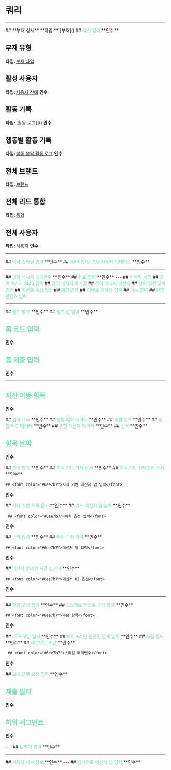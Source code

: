
<HeroPattern />

# 쿼리
---
<Row>
  <Col>
  ## **부재 상세**
**타입:** [부재]()
  ## <font color="#6ee7b7">액션 입력</font>
  **인수**
    <Properties>
      <Property name="_id" type="String">
      </Property>
    </Properties>

  ## **부재 유형**
**타입:** [부재 타입]()

  ## **활성 사용자**
**타입:** [사용자 상태]()
**인수**
    <Properties>
      <Property name="userId" type="String!">
    </Property>
    </Properties>

 ## **활동 기록**
**타입:** [활동 로그]]()
**인수**
<Properties>
      <Property name="activityType" type="String">
      </Property>
      <Property name="contentId" type="String">
      </Property>
      <Property name="contentType" type="String">
      </Property>
      <Property name="limit" type="Int">
      </Property>
      </Properties>

 ## **행동별 활동 기록**
**타입:** [행동 응답 활동 로그]()
**인수**
 <Properties>
      <Property name="action" type="String">
      </Property>
      <Property name="contentType" type="String">
      </Property>
      <Property name="page" type="Int">
      </Property>
      <Property name="perPage" type="Int">
      </Property>
      <Property name="pipelineId" type="String">
      </Property>
    </Properties>

 ## **전체 브랜드**
**타입:** [브랜드]()

 ## **전체 리드 통합**
**타입:** [통합]()

 ## **전체 사용자**
**타입:** [사용자]()
**인수**
    <Properties>
      <Property name="assignedToMe" type="String">
      </Property>
      <Property name="ids" type="[String]">
      </Property>
      <Property name="isActive" type="Boolean">
      </Property>
    </Properties>
  </Col>
</Row>

---

<Row>
  <Col>
  ## <font color="#6ee7b7">예약 스타일 입력</font>
  **인수**
    <Properties>
      <Property name="baseFont" type="String">
      </Property>
      <Property name="columns" type="Int">
      </Property>
      <Property name="itemShape" type="String">
      </Property>
      <Property name="line" type="String">
      </Property>
      <Property name="margin" type="Int">
      </Property>
      <Property name="productAvailable" type="String">
      </Property>
      <Property name="rows" type="Int">
      </Property>
      <Property name="widgetColor" type="String">
      </Property>
    </Properties>
  </Col>

  <Col>
  ## <font color="#6ee7b7">클라이언트 포털 사용자 업데이트</font>
  **인수**
    <Properties>
      <Property name="avatar" type="String">
      </Property>
      <Property name="code" type="String">
      </Property>
      <Property name="companyName" type="String">
      </Property>
      <Property name="companyRegistrationNumber" type="String">
      </Property>
      <Property name="customFieldsData" type="JSON">
      </Property>
      <Property name="email" type="String">
      </Property>
      <Property name="firstName" type="String">
      </Property>
      <Property name="isEmailVerified" type="Boolean">
      </Property>
      <Property name="isOnline" type="Boolean">
      </Property>
      <Property name="isPhoneVerified" type="Boolean">
      </Property>
      <Property name="lastName" type="String">
      </Property>
      <Property name="links" type="JSON">
      </Property>
      <Property name="phone" type="String">
      </Property>
      <Property name="username" type="String">
      </Property>
    </Properties>
  </Col>
</Row>

---

<Row>
  <Col>
  ## <font color="#6ee7b7">대화 메시지 매개변수</font>
  **인수**
    <Properties>
      <Property name="content" type="String">
      </Property>
      <Property name="conversationId" type="String">
      </Property>
      <Property name="createdAt" type="Date">
      </Property>
      <Property name="line" type="String">
      </Property>
      <Property name="customerId" type="String">
      </Property>
      <Property name="internal" type="Boolean">
      </Property>
      <Property name="isCustomerRead" type="Boolean">
      </Property>
      <Property name="mentionedUserIds" type="[String]">
      </Property>
    <Property name="userId" type="String">
      </Property>
    </Properties>
  </Col>

  <Col>
  ## <font color="#6ee7b7">좌표 입력</font>
  **인수**
    <Properties>
      <Property name="latitude" type="String">
      </Property>
      <Property name="longitude" type="String">
      </Property>
    </Properties>
</Col>
</Row>
---
<Row>
<Col>
## <font color="#6ee7b7">이메일 서명</font>
<Properties>
      <Property name="brandId" type="String">
      </Property>
      <Property name="signature" type="String">
      </Property>
</Properties>
</Col>

 <Col>
   ## <font color="#6ee7b7">참여 메시지 SMS 입력</font>
    <Properties>
      <Property name="content" type="String!">
      </Property>
      <Property name="from" type="String">
      </Property>
      <Property name="fromIntegrationId" type="String">
      </Property>
    </Properties>
  </Col>

<Col>
## <font color="#6ee7b7">참여 메시지 이메일</font>
<Properties>
      <Property name="attachments" type="[JSON]">
      </Property>
      <Property name="content" type="String">
      </Property>
      <Property name="replyTo" type="String">
      </Property>
      <Property name="sender" type="String">
      </Property>
      <Property name="subject" type="String!">
      </Property>
      <Property name="templateId" type="String">
      </Property>
    </Properties>
  </Col>

 <Col>
 ## <font color="#6ee7b7">참여 메시지 메신저</font>
<Properties>
      <Property name="brandId" type="String!">
      </Property>
      <Property name="content" type="String">
      </Property>
      <Property name="kind" type="String">
      </Property>
      <Property name="rules" type="[InputRule]">
      </Property>
      <Property name="sentAs" type="String!">
      </Property>
    </Properties>
  </Col>


   <Col>
   ## <font color="#6ee7b7">참여 일정 날짜 입력</font>
    <Properties>
      <Property name="dateTime" type="date">
      </Property>
      <Property name="day" type="String">
      </Property>
      <Property name="month" type="String">
      </Property>
      <Property name="type" type="String">
      </Property>
    </Properties>
  </Col>

 <Col>
    ## <font color="#6ee7b7">이벤트 속성 필터</font>
    <Properties>
      <Property name="name" type="String">
      </Property>
      <Property name="operator" type="String">
      </Property>
      <Property name="value" type="String">
      </Property>
    </Properties>
  </Col>

  <Col>
    ## <font color="#6ee7b7">외형 입력</font>
    <Properties>
      <Property name="primaryColor" type="String">
      </Property>
      <Property name="secondaryColor" type="String">
      </Property>
    </Properties>
  </Col>
  <Col>
    ## <font color="#6ee7b7">이벤트 데이터 입력</font>
    <Properties>
      <Property name="endDate" type="Date">
      </Property>
      <Property name="startDate" type="Date">
      </Property>
      <Property name="visibility" type="String">
      </Property>
      <Property name="where" type="String">
      </Property>
    </Properties>
  </Col>
  <Col>
    ## <font color="#6ee7b7">기능 입력</font>
    <Properties>
      <Property name="_id" type="String">
      </Property>
      <Property name="contentId" type="String">
      </Property>
      <Property name="contentType" type="String">
      </Property>
      <Property name="description" type="String">
      </Property>
      <Property name="icon" type="String">
      </Property>
      <Property name="name" type="String">
      </Property>
      <Property name="subContentId" type="String">
      </Property>
    </Properties>
  </Col>
  <Col>
    ## <font color="#6ee7b7">환영 콘텐츠 입력</font>
    <Properties>
      <Property name="_id" type="String">
      </Property>
      <Property name="content" type="String">
      </Property>
      <Property name="image" type="AttachmentInput">
      </Property>
       <Property name="title" type="String">
      </Property>
    </Properties>
  </Col>
  </Row>

---

<Row>
  <Col>
  ## <font color="#6ee7b7">필드 항목</font>
  **인수**
    <Properties>
      <Property name="_id" type="JSON">
      </Property>
      <Property name="associatedFieldId" type="String">
      </Property>
      <Property name="code" type="String">
      </Property>
      <Property name="column" type="Int">
      </Property>
      <Property name="content" type="String">
      </Property>
      <Property name="description" type="String">
      </Property>
      <Property name="field" type="JSON">
      </Property>
      <Property name="groupName" type="String">
      </Property>
      <Property name="isDefinedByErxes" type="Boolean">
      </Property>
      <Property name="isRequired" type="Boolean">
      </Property>
      <Property name="isVisibleToCreate" type="Boolean">
      </Property>
      <Property name="locationOptions" type="[LocationOptionInput]">
      </Property>
      <Property name="logicAction" type="String">
      </Property>
      <Property name="logics" type="[LogicInput]">
      </Property>
      <Property name="objectListConfigs" type="[objectListConfigInput]">
      </Property>
      <Property name="options" type="[String]">
      </Property>
      <Property name="optionsValues" type="String">
      </Property>
      <Property name="order" type="Int">
      </Property>
      <Property name="pageNumber" type="Int">
      </Property>
      <Property name="productCategoryId" type="String">
      </Property>
      <Property name="searchable" type="Boolean">
      </Property>
      <Property name="showInCard" type="Boolean">
      </Property>
      <Property name="tempFieldId" type="String">
      </Property>
      <Property name="text" type="String">
      </Property>
      <Property name="type" type="String">
      </Property>
      <Property name="validation" type="String">
      </Property>
    </Properties>

  </Col>
  <Col>
  ## <font color="#6ee7b7">필드 값 입력</font>
  **인수**
    <Properties>
      <Property name="_id" type="String!">
      </Property>
      <Property name="associatedFieldId" type="String">
      </Property>
      <Property name="column" type="Int">
      </Property>
      <Property name="groupId" type="String">
      </Property>
      <Property name="productId" type="String!">
      </Property>
      <Property name="stageId" type="String">
      </Property>
      <Property name="text" type="String">
      </Property>
      <Property name="type" type="String">
      </Property>
      <Property name="validation" type="String">
      </Property>
      <Property name="value" type="JSON">
      </Property>
    </Properties>

  ## <font color="#6ee7b7">폼 코드 입력</font>
  **인수**
    <Properties>
      <Property name="brandId" type="String">
      </Property>
      <Property name="formId" type="String">
      </Property>
    </Properties>

  ## <font color="#6ee7b7">폼 제출 입력</font>
  **인수**
    <Properties>
      <Property name="_id" type="String!">
      </Property>
      <Property name="value" type="JSON">
      </Property>
    </Properties>
  </Col>
</Row>

---

<Row>
<Col>

  ## <font color="#6ee7b7">자산 이동 항목</font>
  **인수**
    <Properties>
      <Property name="assetId" type="String">
      </Property>
      <Property name="assetName" type="String">
      </Property>
      <Property name="branchId" type="String">
      </Property>
      <Property name="companyId" type="String">
      </Property>
      <Property name="customerId" type="String">
      </Property>
      <Property name="departmentId" type="String">
      </Property>
      <Property name="teamMemberId" type="String">
      </Property>
    </Properties>
</Col>
<Col>
  ## <font color="#6ee7b7">입력 규칙</font>
  **인수**
    <Properties>
      <Property name="_id" type="String!">
      </Property>
      <Property name="condition" type="String!">
      </Property>
      <Property name="kind" type="String!">
      </Property>
      <Property name="text" type="String!">
      </Property>
      <Property name="value" type="String">
      </Property>
    </Properties>
  </Col>

<Col>
  ## <font color="#6ee7b7">통합 예약 데이터</font>
  **인수**
    <Properties>
      <Property name="bookingFormText" type="String">
      </Property>
      <Property name="description" type="String">
      </Property>
      <Property name="image" type="AttachmentInput">
      </Property>
      <Property name="name" type="String">
      </Property>
      <Property name="navigationText" type="String">
      </Property>
      <Property name="productCategoryId" type="String">
      </Property>
      <Property name="productFieldIds" type="[String]">
      </Property>
      <Property name="style" type="BookingStyleInput">
      </Property>
    </Properties>
  </Col>
  <Col>
## <font color="#6ee7b7">통합 링크</font>
  **인수**
    <Properties>
      <Property name="facebook" type="String">
      </Property>
      <Property name="twitter" type="String">
      </Property>
      <Property name="youtube" type="String">
      </Property>
    </Properties>
    </Col>

  <Col>
  ## <font color="#6ee7b7">통합 리드 데이터</font>
  **인수**
    <Properties>
      <Property name="adminEmailContent" type="String">
      </Property>
      <Property name="adminEmailTitle" type="String">
      </Property>
      <Property name="adminEmails" type="[String]">
      </Property>
      <Property name="attachments" type="[AttachmentInput]">
      </Property>
      <Property name="callout" type="JSON">
      </Property>
      <Property name="css" type="String">
      </Property>
      <Property name="fromEmail" type="String">
      </Property>
      <Property name="isRequireOnce" type="Boolean">
      </Property>
      <Property name="loadType" type="String">
      </Property>
      <Property name="redirectUrl" type="String">
      </Property>
       <Property name="rules" type="[InputRule]">
      </Property>
       <Property name="saveAsCustomer" type="Boolean">
      </Property>
       <Property name="successAction" type="String">
      </Property>
       <Property name="successImage" type="String">
      </Property>
       <Property name="successImageSize" type="String">
      </Property>
       <Property name="templateId" type="String">
      </Property>
       <Property name="thankContent" type="String">
      </Property>
       <Property name="thankTitle" type="String">
      </Property>
       <Property name="themeColor" type="String">
      </Property>
       <Property name="userEmailContent" type="String">
      </Property>
       <Property name="userEmailTitle" type="String">
      </Property>
    </Properties>
  </Col>

<Col>
    ## <font color="#6ee7b7">통합 메신저 데이터</font>
  **인수**
    <Properties>
      <Property name="_id" type="String">
      </Property>
      <Property name="availabilityMethod" type="String">
      </Property>
      <Property name="botEndpointUrl" type="String">
      </Property>
      <Property name="botShowInitialMessage" type="Boolean">
      </Property>
      <Property name="forceLogoutWhenResolve" type="Boolean">
      </Property>
      <Property name="isOnline" type="Boolean">
      </Property>
      <Property name="knowledgeBaseTopicId" type="String">
      </Property>
      <Property name="links" type="IntegrationLinks">
      </Property>
      <Property name="messages" type="JSON">
      </Property>
      <Property name="notifyCustomer" type="Boolean">
      </Property>
      <Property name="onlineHours" type="[MessengerOnlineHoursSchema]">
      </Property>
      <Property name="requireAuth" type="Boolean">
      </Property>
      <Property name="responseRate" type="String">
      </Property>
      <Property name="showChat" type="Boolean">
      </Property>
      <Property name="showLauncher" type="Boolean">
      </Property>
      <Property name="showTimezone" type="Boolean">
      </Property>
      <Property name="showVideoCallRequest" type="Boolean">
      </Property>
      <Property name="skillData" type="JSON">
      </Property>
      <Property name="supporterIds" type="[String]">
      </Property>
      <Property name="timezone" type="String">
      </Property>
    </Properties>
</Col>

<Col>
  ## <font color="#6ee7b7">간격</font>
  **인수**
    <Properties>
      <Property name="endTime" type="Date">
      </Property>
      <Property name="startTime" type="Date">
      </Property>
    </Properties>

## <font color="#6ee7b7">항목 날짜</font>
  **인수**
    <Properties>
      <Property name="month" type="Int">
      </Property>
      <Property name="year" type="Int">
      </Property>
    </Properties>
  </Col>

  <Col>
  ## <font color="#6ee7b7">초대 항목</font>
  **인수**
    <Properties>
      <Property name="branchId" type="String">
      </Property>
      <Property name="channelIds" type="[String]">
      </Property>
      <Property name="departmentId" type="String">
      </Property>
      <Property name="email" type="String">
      </Property>
      <Property name="groupId" type="String">
      </Property>
       <Property name="password" type="String">
      </Property>
       <Property name="unitId" type="String">
      </Property>
    </Properties>
  </Col>

<Col>
  ## <font color="#6ee7b7">지식 기반 기사 문서</font>
  **인수**
    <Properties>
      <Property name="attachments" type="[AttachmentInput]">
      </Property>
      <Property name="categoryId" type="String">
      </Property>
      <Property name="categoryIds" type="[String]">
      </Property>
      <Property name="content" type="String!">
      </Property>
      <Property name="forms" type="[FormCodeInput]">
      </Property>
       <Property name="image" type="AttachmentInput">
      </Property>
       <Property name="reactionChoices" type="[String]">
      </Property>
      <Property name="status" type="String!">
      </Property>
      <Property name="summary" type="String">
      </Property>
      <Property name="title" type="String!">
      </Property>
      <Property name="topicId" type="String">
      </Property>
    </Properties>
  </Col>

  <Col>
  ## <font color="#6ee7b7">지식 기반 카테고리 문서</font>
  **인수**
    <Properties>
      <Property name="articleIds" type="[String]">
      </Property>
      <Property name="description" type="[String]">
      </Property>
      <Property name="icon" type="String!">
      </Property>
      <Property name="parentCategoryId" type="String">
      </Property>
      <Property name="title" type="String!">
      </Property>
       <Property name="topicId" type="String">
      </Property>
       <Property name="topicIds" type="[String]">
      </Property>
    </Properties>

    ## <font color="#6ee7b7">지식 기반 메신저 앱 입력</font>
  **인수**
    <Properties>
      <Property name="topicId" type="String">
      </Property>
    </Properties>
  </Col>


<Col>
  ## <font color="#6ee7b7">지식 기반 토픽 문서</font>
  **인수**
    <Properties>
      <Property name="backgroundImage" type="String">
      </Property>
      <Property name="brandId" type="String!">
      </Property>
      <Property name="categoryIds" type="[String]">
      </Property>
      <Property name="color" type="String">
      </Property>
      <Property name="description" type="String">
      </Property>
       <Property name="languageCode" type="String">
      </Property>
       <Property name="notificationSegmentId" type="String">
      </Property>
      <Property name="title" type="String!">
      </Property>
    </Properties>
</Col>
</Row>

<Row>
<Col>
 ## <font color="#6ee7b7">리드 메신저 앱 입력</font>
  **인수**
    <Properties>
      <Property name="formCode" type="String">
      </Property>
    </Properties>

     ## <font color="#6ee7b7">위치 옵션 입력</font>
  **인수**
    <Properties>
      <Property name="description" type="String">
      </Property>
      <Property name="lat" type="Float">
      </Property>
      <Property name="lng" type="Float">
      </Property>
    </Properties>
</Col>

<Col>
    ## <font color="#6ee7b7">논리 입력</font>
  **인수**
    <Properties>
      <Property name="fieldId" type="String">
      </Property>
      <Property name="logicOperator" type="String">
      </Property>
      <Property name="logicValue" type="JSON">
      </Property>
      <Property name="tempFieldId" type="String">
      </Property>
    </Properties>
  </Col>

  </Row>

  <Row>
<Col>
    ## <font color="#6ee7b7">메일 구성 입력</font>
  **인수**
    <Properties>
      <Property name="invitationContent" type="String">
      </Property>
      <Property name="registrationContent" type="String">
      </Property>
      <Property name="subject" type="String">
      </Property>
    </Properties>

    ## <font color="#6ee7b7">메신저 앱 입력</font>
  **인수**
    <Properties>
      <Property name="knowledgebases" type="[KnowledgeBaseMessengerAppInput]">
      </Property>
      <Property name="leads" type="[LeadMessengerAppInput]">
      </Property>
      <Property name="websites" type="[WebSiteMessengerAppInput]">
      </Property>
    </Properties>
</Col>

<Col>
    ## <font color="#6ee7b7">메신저 온라인 시간 스키마</font>
  **인수**
    <Properties>
      <Property name="_id" type="String">
      </Property>
      <Property name="day" type="String">
      </Property>
      <Property name="from" type="String">
      </Property>
       <Property name="to" type="String">
      </Property>
    </Properties>

    ## <font color="#6ee7b7">메신저 UI 옵션</font>
  **인수**
    <Properties>
      <Property name="color" type="String">
      </Property>
      <Property name="logo" type="String">
      </Property>
      <Property name="textColor" type="String">
      </Property>
      <Property name="wallpaper" type="String">
      </Property>
    </Properties>
    </Col>
  </Row>

---

<Row>
<Col>
    ## <font color="#6ee7b7">알림 구성 입력</font>
  **인수**
    <Properties>
      <Property name="isAllowed" type="Boolean">
      </Property>
      <Property name="label" type="String">
      </Property>
      <Property name="notifType" type="String">
      </Property>
    </Properties>
    </Col>
    </Row>

<Row>
<Col>
    ## <font color="#6ee7b7">오브젝트 리스트 구성 입력</font>
  **인수**
    <Properties>
      <Property name="key" type="String">
      </Property>
      <Property name="label" type="String">
      </Property>
      <Property name="type" type="String">
      </Property>
    </Properties>

    ## <font color="#6ee7b7">주문 항목</font>
  **인수**
    <Properties>
      <Property name="_id" type="String!">
      </Property>
      <Property name="order" type="Int!">
      </Property>
    </Properties>
</Col>
<Col>
    ## <font color="#6ee7b7">OTP 구성 입력</font>
  **인수**
    <Properties>
      <Property name="codeLength" type="Int">
      </Property>
      <Property name="content" type="String">
      </Property>
      <Property name="expireAfter" type="Int">
      </Property>
      <Property name="loginWithOTP" type="Boolean">
      </Property>
       <Property name="smsTransporterType" type="String">
      </Property>
    </Properties>
    </Col>
  </Row>


  <Row>
<Col>
    ## <font color="#6ee7b7">파이프라인 템플릿 단계 입력</font>
  **인수**
    <Properties>
      <Property name="_id" type="String!">
      </Property>
      <Property name="formId" type="String">
      </Property>
      <Property name="name" type="String!">
      </Property>
    </Properties>
</Col>
<Col>
    ## <font color="#6ee7b7">제품 필드</font>
  **인수**
    <Properties>
      <Property name="productId" type="String">
      </Property>
      <Property name="quantity" type="Int">
      </Property>
    </Properties>
</Col>
</Row>


<Row>
<Col>
  ## <font color="#6ee7b7">세그먼트 조건</font>
  **인수**
    <Properties>
      <Property name="config" type="JSON">
      </Property>
      <Property name="eventAttributeFilters" type="[EventAttributeFilter]">
      </Property>
      <Property name="eventName" type="String">
      </Property>
      <Property name="eventOccurence" type="Float">
      </Property>
      <Property name="propertyName" type="String">
      </Property>
       <Property name="propertyOperator" type="String">
      </Property>
       <Property name="propertyType" type="String">
      </Property>
      <Property name="propertyValue" type="String">
      </Property>
       <Property name="subSegmentId" type="String">
      </Property>
       <Property name="type" type="String">
      </Property>
    </Properties>

     ## <font color="#6ee7b7">스타일 매개변수</font>
  **인수**
    <Properties>
      <Property name="activeTabColor" type="JSON">
      </Property>
      <Property name="backgroundColor" type="[EventAttributeFilter]">
      </Property>
      <Property name="baseColor" type="String">
      </Property>
      <Property name="baseFont" type="Float">
      </Property>
      <Property name="bodyColor" type="String">
      </Property>
       <Property name="dividerColor" type="String">
      </Property>
       <Property name="footerColor" type="String">
      </Property>
      <Property name="headerColor" type="String">
      </Property>
       <Property name="headingColor" type="String">
      </Property>
       <Property name="headingFont" type="String">
      </Property>
       <Property name="helpColor" type="String">
      </Property>
       <Property name="linkColor" type="String">
      </Property>
      <Property name="linkHoverColor" type="String">
      </Property>
       <Property name="primaryBtnColor" type="String">
      </Property>
       <Property name="secondaryBtnColor" type="String">
      </Property>
    </Properties>
</Col>
<Col>
    ## <font color="#6ee7b7">교대 근무 요청 입력</font>
  **인수**
    <Properties>
      <Property name="_id" type="String">
      </Property>
      <Property name="configName" type="String">
      </Property>
      <Property name="overnightShift" type="Boolean">
      </Property>
      <Property name="shiftEnd" type="Date">
      </Property>
       <Property name="shiftStart" type="Date">
      </Property>
    </Properties>

 ## <font color="#6ee7b7">제출 필터</font>
  **인수**
    <Properties>
      <Property name="formFieldId" type="String">
      </Property>
      <Property name="operator" type="String">
      </Property>
      <Property name="value" type="JSON">
      </Property>
    </Properties>

 ## <font color="#6ee7b7">하위 세그먼트</font>
  **인수**
    <Properties>
      <Property name="_id" type="String">
      </Property>
      <Property name="conditions" type="JSON">
      </Property>
      <Property name="conditionsConjunction" type="String">
      </Property>
      <Property name="config" type="JSON">
      </Property>
      <Property name="contentType" type="String">
      </Property>
    </Properties>
</Col>
</Row>
---

<Row>
<Col>
    ## <font color="#6ee7b7">트리거 입력</font>
  **인수**
    <Properties>
      <Property name="actionId" type="String">
      </Property>
      <Property name="config" type="JSON">
      </Property>
      <Property name="description" type="String">
      </Property>
      <Property name="icon" type="String">
      </Property>
       <Property name="id" type="String">
      </Property>
      <Property name="label" type="String">
      </Property>
      <Property name="style" type="JSON">
      </Property>
       <Property name="type" type="String">
      </Property>
    </Properties>
    </Col>
    </Row>

---

<Row>
<Col>
    ## <font color="#6ee7b7">사용자 세부 정보</font>
  **인수**
    <Properties>
      <Property name="avatar" type="String">
      </Property>
      <Property name="birthDate" type="Date">
      </Property>
      <Property name="description" type="String">
      </Property>
      <Property name="employeeId" type="String">
      </Property>
       <Property name="firstName" type="String">
      </Property>
      <Property name="fullName" type="String">
      </Property>
      <Property name="lastName" type="String">
      </Property>
      <Property name="location" type="String">
      </Property>
      <Property name="middleName" type="String">
      </Property>
      <Property name="operatorPhone" type="String">
      </Property>
      <Property name="position" type="String">
      </Property>
      <Property name="shortName" type="String">
      </Property>
      <Property name="workStartedDate" type="Date">
      </Property>
    </Properties>
    </Col>
    </Row>
    ---
    <Row>
<Col>
    ## <font color="#6ee7b7">웹사이트 메신저 앱 입력</font>
  **인수**
    <Properties>
      <Property name="buttonText" type="String">
      </Property>
      <Property name="description" type="String">
      </Property>
      <Property name="url" type="String">
      </Property>
    </Properties>
    </Col>
    </Row>
